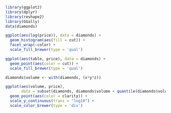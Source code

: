 ```r
library(ggplot2)
library(dplyr)
library(reshape2)
library(GGally)
data(diamonds)
```

```r
ggplot(aes(log(price)), data = diamonds) + 
  geom_histogram(aes(fill = cut)) +
  facet_wrap(~color) +
  scale_fill_brewer(type = 'qual')
```

```r
ggplot(aes(table, price), data = diamonds) + 
  geom_point(aes(color = cut)) +
  scale_fill_brewer(type = 'qual')
```

```r
diamonds$volume <- with(diamonds, (x*y*z))
```

```r
ggplot(aes(volume, price), 
       data = subset(diamonds, diamonds$volume < quantile(diamonds$volume, probs = 0.99))) + 
  geom_point(aes(color = clarity)) + 
  scale_y_continuous(trans = "log10") + 
  scale_color_brewer(type = 'div')
```

